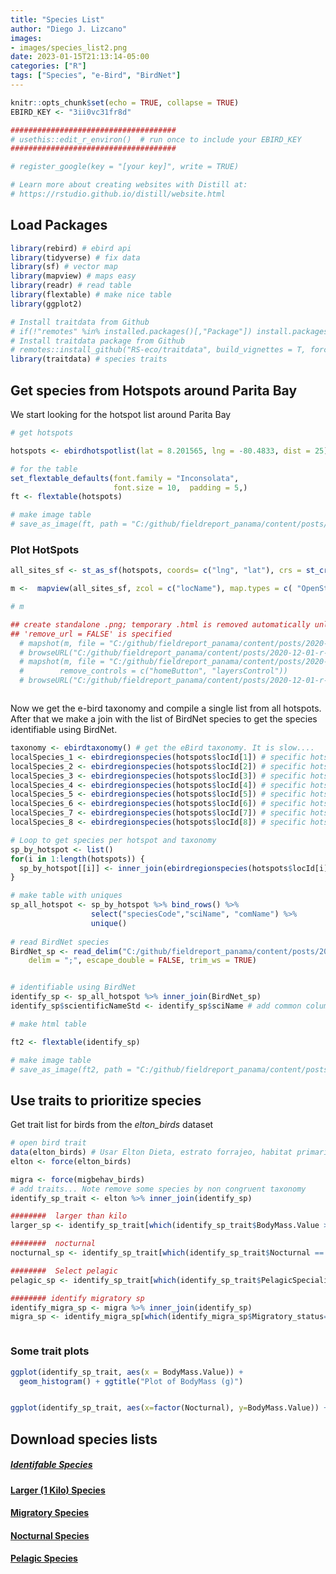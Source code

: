 ```yaml
---
title: "Species List"
author: "Diego J. Lizcano"
images:
- images/species_list2.png
date: 2023-01-15T21:13:14-05:00
categories: ["R"]
tags: ["Species", "e-Bird", "BirdNet"]
---
```


```r
knitr::opts_chunk$set(echo = TRUE, collapse = TRUE)
EBIRD_KEY <- "3ii0vc31fr8d"

#####################################
# usethis::edit_r_environ()  # run once to include your EBIRD_KEY
#####################################

# register_google(key = "[your key]", write = TRUE)

# Learn more about creating websites with Distill at:
# https://rstudio.github.io/distill/website.html

```

## Load Packages

```r
library(rebird) # ebird api
library(tidyverse) # fix data
library(sf) # vector map
library(mapview) # maps easy
library(readr) # read table
library(flextable) # make nice table
library(ggplot2) 

# Install traitdata from Github
# if(!"remotes" %in% installed.packages()[,"Package"]) install.packages("remotes")
# Install traitdata package from Github
# remotes::install_github("RS-eco/traitdata", build_vignettes = T, force=T)
library(traitdata) # species traits

```

## Get species from Hotspots around Parita Bay

We start looking for the hotspot list around Parita Bay


```r
# get hotspots

hotspots <- ebirdhotspotlist(lat = 8.201565, lng = -80.4833, dist = 25) # 25 km around

# for the table
set_flextable_defaults(font.family = "Inconsolata", 
                       font.size = 10,  padding = 5,)
ft <- flextable(hotspots)

# make image table
# save_as_image(ft, path = "C:/github/fieldreport_panama/content/posts/2020-12-01-r-rmarkdown/images/hotspots.png")

```

### Plot HotSpots

```r
all_sites_sf <- st_as_sf(hotspots, coords= c("lng", "lat"), crs = st_crs(4326))

m <-  mapview(all_sites_sf, zcol = c("locName"), map.types = c( "OpenStreetMap.DE"))

# m

## create standalone .png; temporary .html is removed automatically unless
## 'remove_url = FALSE' is specified
  # mapshot(m, file = "C:/github/fieldreport_panama/content/posts/2020-12-01-r-rmarkdown/images/map.png")
  # browseURL("C:/github/fieldreport_panama/content/posts/2020-12-01-r-rmarkdown/images/map.png")
  # mapshot(m, file = "C:/github/fieldreport_panama/content/posts/2020-12-01-r-rmarkdown/images/map.png",
  #        remove_controls = c("homeButton", "layersControl"))
  # browseURL("C:/github/fieldreport_panama/content/posts/2020-12-01-r-rmarkdown/images/map.png")



```


Now we get the e-bird taxonomy and compile a single list from all hotspots. After that we make a join with the list of BirdNet species to get the species identifiable using BirdNet.

```r

taxonomy <- ebirdtaxonomy() # get the eBird taxonomy. It is slow....
localSpecies_1 <- ebirdregionspecies(hotspots$locId[1]) # specific hotspot
localSpecies_2 <- ebirdregionspecies(hotspots$locId[2]) # specific hotspot
localSpecies_3 <- ebirdregionspecies(hotspots$locId[3]) # specific hotspot
localSpecies_4 <- ebirdregionspecies(hotspots$locId[4]) # specific hotspot
localSpecies_5 <- ebirdregionspecies(hotspots$locId[5]) # specific hotspot
localSpecies_6 <- ebirdregionspecies(hotspots$locId[6]) # specific hotspot
localSpecies_7 <- ebirdregionspecies(hotspots$locId[7]) # specific hotspot
localSpecies_8 <- ebirdregionspecies(hotspots$locId[8]) # specific hotspot

# Loop to get species per hotspot and taxonomy
sp_by_hotspot <- list()
for(i in 1:length(hotspots)) {
  sp_by_hotspot[[i]] <- inner_join(ebirdregionspecies(hotspots$locId[i]), taxonomy)
}

# make table with uniques
sp_all_hotspot <- sp_by_hotspot %>% bind_rows() %>% 
                  select("speciesCode","sciName", "comName") %>% 
                  unique()
                
# read BirdNet species
BirdNet_sp <- read_delim("C:/github/fieldreport_panama/content/posts/2020-12-01-r-rmarkdown/data/BirdNet_sp.csv", 
    delim = ";", escape_double = FALSE, trim_ws = TRUE)


# identifiable using BirdNet
identify_sp <- sp_all_hotspot %>% inner_join(BirdNet_sp)
identify_sp$scientificNameStd <- identify_sp$sciName # add common column name

# make html table

ft2 <- flextable(identify_sp)

# make image table
# save_as_image(ft2, path = "C:/github/fieldreport_panama/content/posts/2020-12-01-r-rmarkdown/images/species.png")

```



## Use traits to prioritize species

Get trait list for birds from the *elton_birds* dataset 

```r


# open bird trait
data(elton_birds) # Usar Elton Dieta, estrato forrajeo, habitat primario 
elton <- force(elton_birds)

migra <- force(migbehav_birds)
# add traits... Note remove some species by non congruent taxonomy
identify_sp_trait <- elton %>% inner_join(identify_sp)

########  larger than kilo
larger_sp <- identify_sp_trait[which(identify_sp_trait$BodyMass.Value >= 1000), ] # larger than kilo

########  nocturnal
nocturnal_sp <- identify_sp_trait[which(identify_sp_trait$Nocturnal == 1), ] # larger than kilo

########  Select pelagic
pelagic_sp <- identify_sp_trait[which(identify_sp_trait$PelagicSpecialist==1),]

######## identify migratory sp
identify_migra_sp <- migra %>% inner_join(identify_sp)
migra_sp <- identify_migra_sp[which(identify_migra_sp$Migratory_status=="directional migratory"), ]



```


### Some trait plots

```r

ggplot(identify_sp_trait, aes(x = BodyMass.Value)) +
  geom_histogram() + ggtitle("Plot of BodyMass (g)")


ggplot(identify_sp_trait, aes(x=factor(Nocturnal), y=BodyMass.Value)) + geom_boxplot() + ggtitle("Plot of BodyMass (g)")


```


## Download species lists

##### [Identifable Species](https://github.com/dlizcano/fieldreport_panama/blob/main/content/posts/2020-12-01-r-rmarkdown/data/identifiable_species.csv)

#### [Larger (1 Kilo) Species](https://github.com/dlizcano/fieldreport_panama/blob/main/content/posts/2020-12-01-r-rmarkdown/data/larger_1kilo_species.csv)

#### [Migratory Species](https://github.com/dlizcano/fieldreport_panama/blob/main/content/posts/2020-12-01-r-rmarkdown/data/migratory_species.csv)

#### [Nocturnal Species](https://github.com/dlizcano/fieldreport_panama/blob/main/content/posts/2020-12-01-r-rmarkdown/data/nocturnal_species.csv)

#### [Pelagic Species](https://github.com/dlizcano/fieldreport_panama/blob/main/content/posts/2020-12-01-r-rmarkdown/data/pelagic_species.csv)
